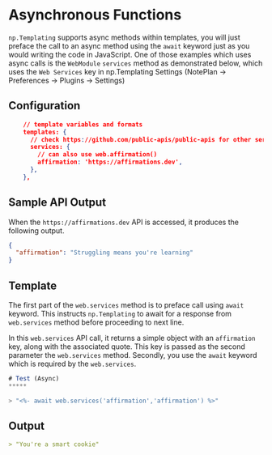 
# Asynchronous Functions
`np.Templating` supports async methods within templates, you will just preface the call to an async method using the `await` keyword just as you would writing the code in JavaScript.  One of those examples which uses async calls is the `WebModule` `services` method as demonstrated below, which uses the `Web Services` key in np.Templating Settings (NotePlan -> Preferences -> Plugins -> Settings)

## Configuration

```json
    // template variables and formats
    templates: {
      // check https://github.com/public-apis/public-apis for other services
      services: {
        // can also use web.affirmation()
        affirmation: 'https://affirmations.dev',
      },
    },
```

## Sample API Output
When the `https://affirmations.dev` API is accessed, it produces the following output.

```json
{
  "affirmation": "Struggling means you're learning"
}
```

## Template
The first part of the `web.services` method is to preface call using `await` keyword.  This instructs `np.Templating` to await for a response from `web.services` method before proceeding to next line.

In this `web.services` API call, it returns a simple object with an `affirmation` key, along with the associated quote. This key is passed as the second parameter the `web.services` method.  Secondly, you use the `await` keyword which is required by the `web.services`.

```javascript
# Test (Async)
*****

> "<%- await web.services('affirmation','affirmation') %>"
```

## Output

```markdown
> "You're a smart cookie"
```

